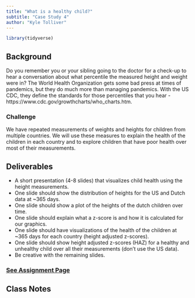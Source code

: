 ```yaml
---
title: "What is a healthy child?"
subtitle: "Case Study 4"
author: "Kyle Tolliver"
---
```


```r
library(tidyverse)
```

## Background

Do you remember you or your sibling going to the doctor for a check-up to hear a conversation about what percentile the measured height and weight were in? The World Health Organization gets some bad press at times of pandemics, but they do much more than managing pandemics. With the US CDC, they define the standards for those percentiles that you hear - https://www.cdc.gov/growthcharts/who_charts.htm.

### Challenge

We have repeated measurements of weights and heights for children from multiple countries. We will use these measures to explain the health of the children in each country and to explore children that have poor health over most of their measurements.

## Deliverables

* A short presentation (4-8 slides) that visualizes child health using the height measurements.
* One slide should show the distribution of heights for the US and Dutch data at ~365 days.
* One slide should show a plot of the heights of the dutch children over time.
* One slide should explain what a z-score is and how it is calculated for our graphics.
* One slide should have visualizations of the health of the children at ~365 days for each country (height adjusted z-scores).
* One slide should show height adjusted z-scores (HAZ) for a healthy and unhealthy child over all their measurements (don’t use the US data).
* Be creative with the remaining slides.

### [See Assignment Page](./assign.html)

## Class Notes

